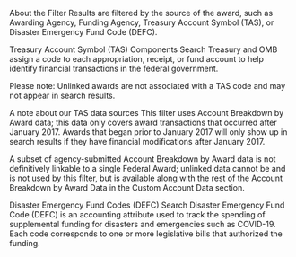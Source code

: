 
About the Filter 
Results are filtered by the <GlossaryLink term="source"/>source of the award, such as <GlossaryLink term="awarding-agency"/>Awarding Agency, <GlossaryLink term="funding-agency"/>Funding Agency,
 <GlossaryLink term="treasury-account-symbol"/>Treasury Account Symbol (TAS), or <GlossaryLink term="Disaster-Emergency-Fund-Code"/>Disaster Emergency Fund Code (DEFC). 

Treasury Account Symbol (TAS) Components Search 
Treasury and OMB assign a code to each appropriation, receipt, or fund account to help identify financial <GlossaryLink term="transaction"/>transactions in the federal government. 

Please note: <GlossaryLink term="unlinked awards"/>Unlinked awards are not associated with a TAS code and may not appear in search results.

A note about our TAS data sources 
This filter uses <GlossaryLink term="Account Breakdown by Award (File C)"/>Account Breakdown by Award data; this data only covers award transactions that occurred after January 2017. Awards that began prior to January 2017 will only show up in search results if they have financial modifications after January 2017. 

A subset of agency-submitted Account Breakdown by Award data is not definitively linkable to a single Federal Award; unlinked data cannot be and is not used by this filter, but is available along with the rest of the Account Breakdown by Award Data in the Custom Account Data section. 

Disaster Emergency Fund Codes (DEFC) Search 
Disaster Emergency Fund Code (DEFC) is an accounting attribute used to track the spending of supplemental funding for disasters and emergencies such as COVID-19. Each code corresponds to one or more legislative bills that authorized the funding.
